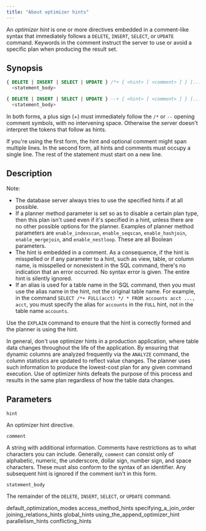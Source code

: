 ```yaml
---
title: "About optimizer hints"
---
```


An *optimizer hint* is one or more directives embedded in a comment-like syntax that immediately follows a `DELETE`, `INSERT`, `SELECT`, or `UPDATE` command. Keywords in the comment instruct the server to use or avoid a specific plan when producing the result set.

## Synopsis

```sql
{ DELETE | INSERT | SELECT | UPDATE } /*+ { <hint> [ <comment> ] } [...] */
  <statement_body>

{ DELETE | INSERT | SELECT | UPDATE } --+ { <hint> [ <comment> ] } [...]
  <statement_body>
```

 In both forms, a plus sign (+) must immediately follow the `/*` or `--` opening comment symbols, with no intervening space. Otherwise the server doesn't interpret the tokens that follow as hints.

If you're using the first form, the hint and optional comment might span multiple lines. In the second form, all hints and comments must occupy a single line. The rest of the statement must start on a new line.

## Description

Note:

-   The database server always tries to use the specified hints if at all possible.
-   If a planner method parameter is set so as to disable a certain plan type, then this plan isn't used even if it's specified in a hint, unless there are no other possible options for the planner. Examples of planner method parameters are `enable_indexscan`, `enable_seqscan`, `enable_hashjoin`, `enable_mergejoin`, and `enable_nestloop`. These are all Boolean parameters.
-   The hint is embedded in a comment. As a consequence, if the hint is misspelled or if any parameter to a hint, such as view, table, or column name, is misspelled or nonexistent in the SQL command, there's no indication that an error occurred. No syntax error is given. The entire hint is silently ignored.
-   If an alias is used for a table name in the SQL command, then you must use the alias name in the hint, not the original table name. For example, in the command `SELECT /*+ FULL(acct) */ * FROM accounts acct ..., acct`, you must specify the alias for `accounts` in the `FULL` hint, not in the table name `accounts`.

Use the `EXPLAIN` command to ensure that the hint is correctly formed and the planner is using the hint. 

In general, don't use optimizer hints in a production application, where table data changes throughout the life of the application. By ensuring that dynamic columns are analyzed frequently via the `ANALYZE` command, the column statistics are updated to reflect value changes. The planner uses such information to produce the lowest-cost plan for any given command execution. Use of optimizer hints defeats the purpose of this process and results in the same plan regardless of how the table data changes.

## Parameters

`hint`

  An optimizer hint directive.

`comment`

  A string with additional information. Comments have restrictions as to what characters you can include. Generally, `comment` can consist only of alphabetic, numeric, the underscore, dollar sign, number sign, and space characters. These must also conform to the syntax of an identifier. Any subsequent hint is ignored if the comment isn't in this form.

`statement_body`

  The remainder of the `DELETE`, `INSERT`, `SELECT`, or `UPDATE` command.

<div class="toctree" maxdepth="3">

default_optimization_modes access_method_hints specifying_a_join_order joining_relations_hints global_hints using_the_append_optimizer_hint parallelism_hints conflicting_hints

</div>
